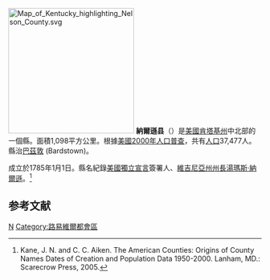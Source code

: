 {{noteTA
|T=zh-hans:纳尔逊县 (肯塔基州);zh-hk:納爾遜縣 (肯塔基州);zh-tw:納爾遜郡 (肯塔基州);
|1=zh-hans:县;zh-hk:縣;zh-tw:郡;
}}
{{Otheruses|納爾遜縣|subject=美國肯塔基州的一個縣|other=同名的縣}}
[[File:Map_of_Kentucky_highlighting_Nelson_County.svg|250px]]
'''納爾遜县'''（{{lang-en|Nelson County}}）是[[美國|美國]][[肯塔基州|肯塔基州]]中北部的一個縣。面積1,098平方公里。根據[[美國2000年人口普查|美國2000年人口普查]]，共有[[人口|人口]]37,477人。縣治[[巴茲敦|巴茲敦]] (Bardstown)。

成立於1785年1月1日。縣名紀錄[[美國獨立宣言|美國獨立宣言]]簽署人、[[維吉尼亞州州長|維吉尼亞州州長]][[湯瑪斯·納爾遜|湯瑪斯·納爾遜]]。<ref>Kane, J. N. and C. C. Aiken. The American Counties: Origins of County Names Dates of Creation and Population Data 1950-2000. Lanham, MD.: Scarecrow Press, 2005.</ref>

==参考文献==
<div class="references-small">
<references />
</div>
[[Category:肯塔基州行政區劃|N]]
[[Category:路易維爾都會區|Category:路易維爾都會區]]